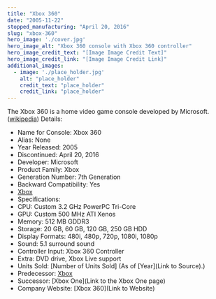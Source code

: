 ```yaml
---
title: "Xbox 360"
date: "2005-11-22"
stopped_manufacturing: "April 20, 2016"
slug: "xbox-360"
hero_image: './cover.jpg'
hero_image_alt: "Xbox 360 console with Xbox 360 controller"
hero_image_credit_text: "[Image Image Credit Text]"
hero_image_credit_link: "[Image Image Credit Link]"
additional_images:
  - image: './place_holder.jpg'
    alt: "place_holder"
    credit_text: "place_holder"
    credit_link: "place_holder"
---
```

The Xbox 360 is a home video game console developed by Microsoft. ([wikipedia](https://en.wikipedia.org.org/wiki/Xbox_360))
Details:
- Name for Console: Xbox 360
- Alias: None
- Year Released: 2005
- Discontinued: April 20, 2016
- Developer: Microsoft
- Product Family: Xbox
- Generation Number: 7th Generation
- Backward Compatibility: Yes
- [Xbox](https://en.wikipedia.org.org/wiki/List_of_Xbox_games_compatible_with_Xbox_360)
- Specifications:
- CPU: Custom 3.2 GHz PowerPC Tri-Core
- GPU: Custom 500 MHz ATI Xenos
- Memory: 512 MB GDDR3
- Storage: 20 GB, 60 GB, 120 GB, 250 GB HDD
- Display Formats: 480i, 480p, 720p, 1080i, 1080p
- Sound: 5.1 surround sound
- Controller Input: Xbox 360 Controller
- Extra: DVD drive, Xbox Live support
- Units Sold: [Number of Units Sold] (As of [Year](Link to Source).)
- Predecessor: [Xbox](https://en.wikipedia.org.org/wiki/Xbox)
- Successor: [Xbox One](Link to the Xbox One page)
- Company Website: [Xbox 360](Link to Website)
